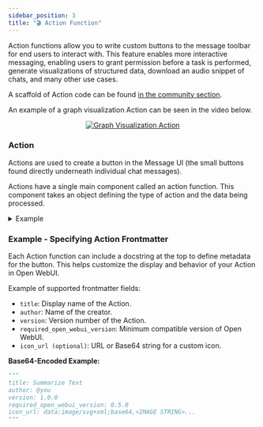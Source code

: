 ```yaml
---
sidebar_position: 3
title: "🎬 Action Function"
---
```


Action functions allow you to write custom buttons to the message toolbar for end users to interact
with. This feature enables more interactive messaging, enabling users to grant permission before a
task is performed, generate visualizations of structured data, download an audio snippet of chats,
and many other use cases.

A scaffold of Action code can be found [in the community section](https://openwebui.com/f/hub/custom_action/).

An example of a graph visualization Action can be seen in the video below.

<p align="center">
	<a href="#">
		<img
			src="/images/pipelines/graph-viz-action.gif"
			alt="Graph Visualization Action"
		/>
	</a>
</p>

### Action

Actions are used to create a button in the Message UI (the small buttons found directly underneath individual chat messages).

Actions have a single main component called an action function. This component takes an object defining the type of action and the data being processed.

<details>
<summary>Example</summary>

```python
async def action(
        self,
        body: dict,
        __user__=None,
        __event_emitter__=None,
        __event_call__=None,
    ) -> Optional[dict]:
        print(f"action:{__name__}")

        response = await __event_call__(
            {
                "type": "input",
                "data": {
                    "title": "write a message",
                    "message": "here write a message to append",
                    "placeholder": "enter your message",
                },
            }
        )
        print(response)
```

</details>

### Example - Specifying Action Frontmatter

Each Action function can include a docstring at the top to define metadata for the button. This helps customize the display and behavior of your Action in Open WebUI.

Example of supported frontmatter fields:

- `title`: Display name of the Action.
- `author`: Name of the creator.
- `version`: Version number of the Action.
- `required_open_webui_version`: Minimum compatible version of Open WebUI.
- `icon_url (optional)`: URL or Base64 string for a custom icon.

**Base64-Encoded Example:**

```python
"""
title: Summarize Text
author: @you
version: 1.0.0
required_open_webui_version: 0.5.0
icon_url: data:image/svg+xml;base64,<IMAGE STRING>...
"""

```
